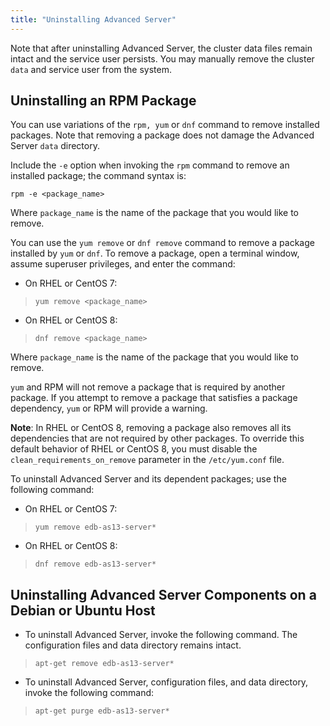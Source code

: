 ```yaml
---
title: "Uninstalling Advanced Server"
---
```


<div id="uninstalling_advanced_server" class="registered_link"></div>


Note that after uninstalling Advanced Server, the cluster data files remain intact and the service user persists. You may manually remove the cluster `data` and service user from the system.

## Uninstalling an RPM Package

You can use variations of the `rpm, yum` or `dnf` command to remove installed packages. Note that removing a package does not damage the Advanced Server `data` directory.

Include the `-e` option when invoking the `rpm` command to remove an installed package; the command syntax is:

``` text
rpm -e <package_name>
```

Where `package_name` is the name of the package that you would like to remove.

You can use the `yum remove` or `dnf remove` command to remove a package installed by `yum` or `dnf`. To remove a package, open a terminal window, assume superuser privileges, and enter the command:

-   On RHEL or CentOS 7:

> ``` text
> yum remove <package_name>
> ```

-   On RHEL or CentOS 8:

> ``` text
> dnf remove <package_name>
> ```

Where `package_name` is the name of the package that you would like to remove.

`yum` and RPM will not remove a package that is required by another package. If you attempt to remove a package that satisfies a package dependency, `yum` or RPM will provide a warning.

**Note**: In RHEL or CentOS 8, removing a package also removes all its dependencies that are not required by other packages. To override this default behavior of RHEL or CentOS 8, you must disable the `clean_requirements_on_remove` parameter in the `/etc/yum.conf` file.

To uninstall Advanced Server and its dependent packages; use the following command:

-   On RHEL or CentOS 7:

> ``` text
> yum remove edb-as13-server*
> ```

-   On RHEL or CentOS 8:

> ``` text
> dnf remove edb-as13-server*
> ```

## Uninstalling Advanced Server Components on a Debian or Ubuntu Host

-   To uninstall Advanced Server, invoke the following command. The configuration files and data directory remains intact.

> ``` text
> apt-get remove edb-as13-server*
> ```

-   To uninstall Advanced Server, configuration files, and data directory, invoke the following command:

> ``` text
> apt-get purge edb-as13-server*
> ```
